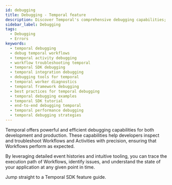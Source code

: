 ```yaml
---
id: debugging
title: Debugging - Temporal feature
description: Discover Temporal's comprehensive debugging capabilities; tools and frameworks that facilitate Workflow and activity debugging across different programming languages with Temporal.
sidebar_label: Debugging
tags:
  - Debugging
  - Errors
keywords:
  - temporal debugging
  - debug temporal workflows
  - temporal activity debugging
  - workflow troubleshooting temporal
  - temporal SDK debugging
  - temporal integration debugging
  - debugging tools for temporal
  - temporal worker diagnostics
  - temporal framework debugging
  - best practices for temporal debugging
  - temporal debugging examples
  - temporal SDK tutorial
  - end-to-end debugging temporal
  - temporal performance debugging
  - temporal debugging strategies
---
```



Temporal offers powerful and efficient debugging capabilities for both development and production. These capabilities help developers inspect and troubleshoot Workflows and Activities with precision, ensuring that Workflows perform as expected.

By leveraging detailed event histories and intuitive tooling, you can trace the execution path of Workflows, identify issues, and understand the state of your application at any given point in time.

Jump straight to a Temporal SDK feature guide.

<RelatedReadContainer>
    <RelatedReadItem path="/develop/go/debugging" text="Debugging using the Go SDK" archetype="feature-guide" />
    <RelatedReadItem path="/develop/java/debugging" text="Debugging using the Java SDK" archetype="feature-guide" />
    <RelatedReadItem path="/develop/php/debugging" text="Debugging using the PHP SDK" archetype="feature-guide" />
    <RelatedReadItem path="/develop/python/debugging" text="Debugging using the Python SDK" archetype="feature-guide" />
    <RelatedReadItem path="/develop/typescript/debugging" text="Debugging using the TypeScript SDK" archetype="feature-guide" />
    <RelatedReadItem path="/develop/dotnet/debugging" text="Debugging using the .NET SDK" archetype="feature-guide" />
</RelatedReadContainer>
